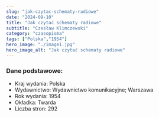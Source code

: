 ```yaml
---
slug: "jak-czytac-schematy-radiowe"
date: "2024-09-10"
title: "Jak czytać schematy radiowe"
subtitle: "Czesław Klimczewski"
category: "czasopisma"
tags: ["Polska","1954"]
hero_image: "./image1.jpg"
hero_image_alt: "Jak czytać schematy radiowe"
---
```


### Dane podstawowe:

- Kraj wydania: Polska
- Wydawnictwo: Wydawnictwo komunikacyjne; Warszawa
- Rok wydania: 1954
- Okładka: Twarda
- Liczba stron: 292
